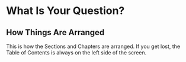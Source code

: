 # What Is Your Question?

## How Things Are Arranged
This is how the Sections and Chapters are arranged. If you get lost, the Table of Contents is always on the left side of the screen.  

